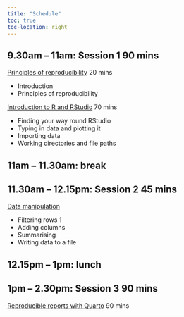 ```yaml
---
title: "Schedule"
toc: true
toc-location: right
---
```


## 9.30am – 11am: Session 1 90 mins

[Principles of reproducibility](materials/principles-of-reproducibility.qmd) 20 mins

-   Introduction 
-   Principles of reproducibility 

[Introduction to R and RStudio](materials/introduction-to-r-and-rstudio.qmd) 70 mins

-  Finding your way round RStudio
-  Typing in data and plotting it
-  Importing data
-  Working directories and file paths


## 11am – 11.30am: break

## 11.30am – 12.15pm: Session 2 45 mins

[Data manipulation](materials/data-manipulation.qmd) 

-   Filtering rows 1
-   Adding columns
-   Summarising
-   Writing data to a file

## 12.15pm – 1pm: lunch

## 1pm – 2.30pm: Session 3 90 mins

[Reproducible reports with Quarto](materials/reproducible-reports-with-quarto.qmd) 90 mins